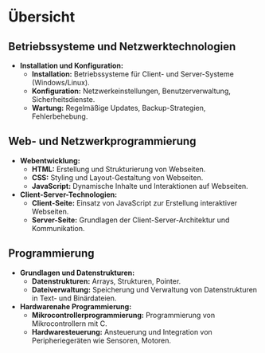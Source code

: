 # Übersicht  

## **Betriebssysteme und Netzwerktechnologien**
- **Installation und Konfiguration:**
  - **Installation:** Betriebssysteme für Client- und Server-Systeme (Windows/Linux).
  - **Konfiguration:** Netzwerkeinstellungen, Benutzerverwaltung, Sicherheitsdienste.
  - **Wartung:** Regelmäßige Updates, Backup-Strategien, Fehlerbehebung.

## **Web- und Netzwerkprogrammierung**
- **Webentwicklung:**
  - **HTML:** Erstellung und Strukturierung von Webseiten.
  - **CSS:** Styling und Layout-Gestaltung von Webseiten.
  - **JavaScript:** Dynamische Inhalte und Interaktionen auf Webseiten.
  
- **Client-Server-Technologien:**
  - **Client-Seite:** Einsatz von JavaScript zur Erstellung interaktiver Webseiten.
  - **Server-Seite:** Grundlagen der Client-Server-Architektur und Kommunikation.

## **Programmierung**
- **Grundlagen und Datenstrukturen:**
  - **Datenstrukturen:** Arrays, Strukturen, Pointer.
  - **Dateiverwaltung:** Speicherung und Verwaltung von Datenstrukturen in Text- und Binärdateien.
  
- **Hardwarenahe Programmierung:**
  - **Mikrocontrollerprogrammierung:** Programmierung von Mikrocontrollern mit C.
  - **Hardwaresteuerung:** Ansteuerung und Integration von Peripheriegeräten wie Sensoren, Motoren.